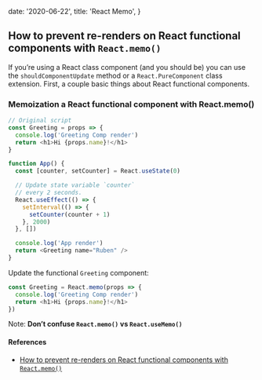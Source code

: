 
  date: '2020-06-22',
  title: 'React Memo',
}

## How to prevent re-renders on React functional components with `React.memo()`

If you’re using a React class component (and you should be) you can use the `shouldComponentUpdate` method or a `React.PureComponent` class extension. First, a couple basic things about React functional components.

### Memoization a React functional component with React.memo()

```javascript
// Original script
const Greeting = props => {
  console.log('Greeting Comp render')
  return <h1>Hi {props.name}!</h1>
}

function App() {
  const [counter, setCounter] = React.useState(0)

  // Update state variable `counter`
  // every 2 seconds.
  React.useEffect(() => {
    setInterval(() => {
      setCounter(counter + 1)
    }, 2000)
  }, [])

  console.log('App render')
  return <Greeting name="Ruben" />
}
```

Update the functional `Greeting` component:

```javascript
const Greeting = React.memo(props => {
  console.log('Greeting Comp render')
  return <h1>Hi {props.name}!</h1>
})
```

Note: **Don’t confuse `React.memo()` vs `React.useMemo()`**

#### References

- [How to prevent re-renders on React functional components with `React.memo()`](https://linguinecode.com/post/prevent-re-renders-react-functional-components-react-memo)

